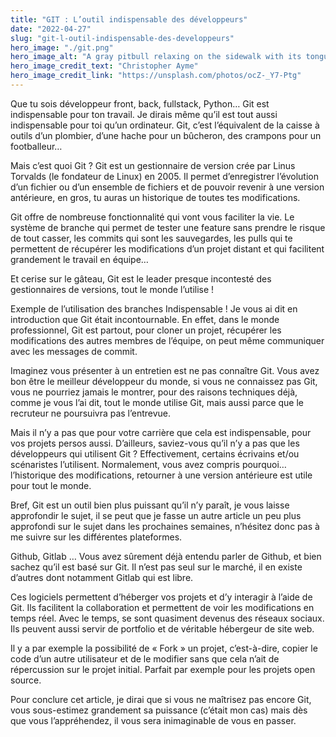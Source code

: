 ```yaml
---
title: "GIT : L’outil indispensable des développeurs"
date: "2022-04-27"
slug: "git-l-outil-indispensable-des-developpeurs"
hero_image: "./git.png"
hero_image_alt: "A gray pitbull relaxing on the sidewalk with its tongue hanging out"
hero_image_credit_text: "Christopher Ayme"
hero_image_credit_link: "https://unsplash.com/photos/ocZ-_Y7-Ptg"
---
```


Que tu sois développeur front, back, fullstack, Python… Git est indispensable pour ton travail. Je dirais même qu’il est tout aussi indispensable pour toi qu’un ordinateur. Git, c’est l’équivalent de la caisse à outils d’un plombier, d’une hache pour un bûcheron, des crampons pour un footballeur…

Mais c’est quoi Git ?
Git est un gestionnaire de version crée par Linus Torvalds (le fondateur de Linux) en 2005. Il permet d’enregistrer l’évolution d’un fichier ou d’un ensemble de fichiers et de pouvoir revenir à une version antérieure, en gros, tu auras un historique de toutes tes modifications.

Git offre de nombreuse fonctionnalité qui vont vous faciliter la vie. Le système de branche qui permet de tester une feature sans prendre le risque de tout casser, les commits qui sont les sauvegardes, les pulls qui te permettent de récupérer les modifications d’un projet distant et qui facilitent grandement le travail en équipe…

Et cerise sur le gâteau, Git est le leader presque incontesté des gestionnaires de versions, tout le monde l’utilise !


Exemple de l’utilisation des branches
Indispensable !
Je vous ai dit en introduction que Git était incontournable. En effet, dans le monde professionnel, Git est partout, pour cloner un projet, récupérer les modifications des autres membres de l’équipe, on peut même communiquer avec les messages de commit.

Imaginez vous présenter à un entretien est ne pas connaître Git. Vous avez bon être le meilleur développeur du monde, si vous ne connaissez pas Git, vous ne pourriez jamais le montrer, pour des raisons techniques déjà, comme je vous l’ai dit, tout le monde utilise Git, mais aussi parce que le recruteur ne poursuivra pas l’entrevue.

Mais il n’y a pas que pour votre carrière que cela est indispensable, pour vos projets persos aussi. D’ailleurs, saviez-vous qu’il n’y a pas que les développeurs qui utilisent Git ?
Effectivement, certains écrivains et/ou scénaristes l’utilisent. Normalement, vous avez compris pourquoi… l’historique des modifications, retourner à une version antérieure est utile pour tout le monde.

Bref, Git est un outil bien plus puissant qu’il n’y paraît, je vous laisse approfondir le sujet, il se peut que je fasse un autre article un peu plus approfondi sur le sujet dans les prochaines semaines, n’hésitez donc pas à me suivre sur les différentes plateformes.

Github, Gitlab …
Vous avez sûrement déjà entendu parler de Github, et bien sachez qu’il est basé sur Git. Il n’est pas seul sur le marché, il en existe d’autres dont notamment Gitlab qui est libre.

Ces logiciels permettent d’héberger vos projets et d’y interagir à l’aide de Git. Ils facilitent la collaboration et permettent de voir les modifications en temps réel. Avec le temps, se sont quasiment devenus des réseaux sociaux. Ils peuvent aussi servir de portfolio et de véritable hébergeur de site web.

Il y a par exemple la possibilité de « Fork » un projet, c’est-à-dire, copier le code d’un autre utilisateur et de le modifier sans que cela n’ait de répercussion sur le projet initial. Parfait par exemple pour les projets open source.

Pour conclure cet article, je dirai que si vous ne maîtrisez pas encore Git, vous sous-estimez grandement sa puissance (c’était mon cas) mais dès que vous l’appréhendez, il vous sera inimaginable de vous en passer.

